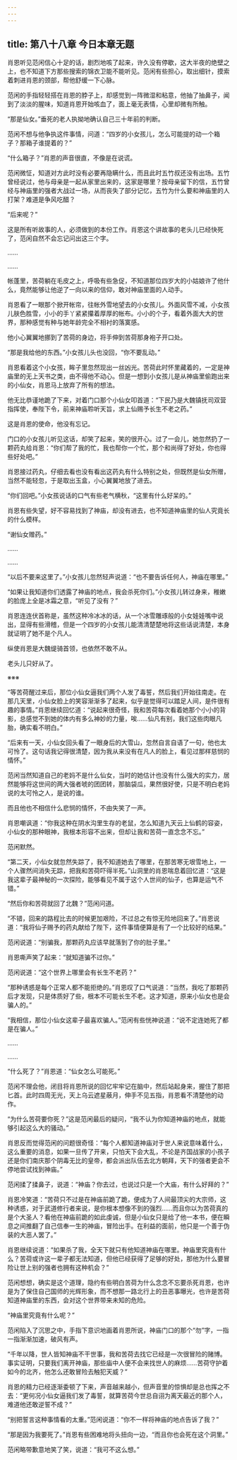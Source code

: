 ```yaml
---
---
---
```

title: 第八十八章 今日本章无题
---




肖恩听见范闲信心十足的话，剧烈地咳了起来，许久没有停歇，这大半夜的绝壁之上，也不知道下方那些搜索的锦衣卫能不能听见。范闲有些担心，取出细针，摸索着刺进肖恩的颈部，帮他舒缓一下心脉。

范闲的手指轻轻搭在肖恩的脖子上，却感觉到一阵微湿和粘意，他抽了抽鼻子，闻到了淡淡的腥味，知道肖恩开始咳血了，面上毫无表情，心里却微有所触。

“那是仙女。”垂死的老人执拗地确认自己三十年前的判断。

范闲不想与他争执这件事情，问道：“四岁的小女孩儿，怎么可能提的动一个箱子？那箱子谁提着的？”

“什么箱子？”肖恩的声音很直，不像是在说谎。

范闲微怔，知道对方此时没有必要再隐瞒什么，而且此时五竹叔还没有出场。五竹曾经说过，他与母亲是一起从家里出来的，这家是哪里？按母亲留下的信，五竹曾经与神庙里的强者大战过一场，从而丧失了部分记忆，五竹为什么要和神庙里的人打架？难道是争风吃醋？

“后来呢？”

这是所有听故事的人，必须做到的本份工作。肖恩这个讲故事的老头儿已经快死了，范闲自然不会忘记问出这三个字。

……

……

帐蓬里，苦荷躺在毛皮之上，呼吸有些急促，不知道那位四岁大的小姑娘许了他什么，竟然能够让他逆了一向以来的信仰，敢对神庙里面的人动手。

肖恩看了一眼那个掀开帐帘，往帐外雪地望去的小女孩儿。外面风雪不减，小女孩儿肤色胜雪，小小的手丫紧紧攥着厚厚的帐布。小小的个子，看着外面大大的世界，那种感觉有种与她年龄完全不相衬的落寞感。

他小心翼翼地挪到了苦荷的身边，将手伸到苦荷那身袍子开口处。

“那是我给他的东西。”小女孩儿头也没回，“你不要乱动。”

肖恩看着这个小女孩，眸子里忽然现出一丝凶光。苦荷此时怀里藏着的，一定是神庙里的无上天书之类，由不得他不动心。但是一想到小女孩儿是从神庙里偷跑出来的小仙女，肖恩马上放弃了所有的想法。

他无比恭谨地跪了下来，对着门口那个小仙女叩首道：“下民乃是大魏镇抚司双营指挥使，奉陛下令，前来神庙聆听天旨，求上仙赐予长生不老之药。”

这是肖恩的使命，他没有忘记。

门口的小女孩儿听见这话，却笑了起来，笑的很开心。过了一会儿，她忽然扔了一颗药丸给肖恩：“你们帮了我的忙，我也帮你一个忙，那个和尚得了好处，你也得些好处吧。”

肖恩接过药丸，仔细去看也没有看出这药丸有什么特别之处，但既然是仙女所赠，当然不能轻忽，于是取出玉盒，小心翼翼地放了进去。

“你们回吧。”小女孩说话的口气有些老气横秋，“这里有什么好呆的。”

肖恩有些失望，好不容易找到了神庙，却没有进去，也不知道神庙里的仙人究竟长的什么模样。

“谢仙女赠药。”

……

……

“以后不要来这里了。”小女孩儿忽然轻声说道：“也不要告诉任何人，神庙在哪里。”

“如果让我知道你们透露了神庙的地点，我会杀死你们。”小女孩儿转过身来，稚嫩的脸庞上全是冰霜之意，“听见了没有？”

肖恩连连伏首称是，虽然这种冷冰冰的话，从一个冰雪雕琢般的小女娃娃嘴中说出，显得有些滑稽，但是一个四岁的小女孩儿能清清楚楚地将这些话说清楚，本身就证明了她不是个凡人。

纵使肖恩是大魏缇骑首领，也依然不敢不从。

老头儿只好从了。

※※※

“等苦荷醒过来后，那位小仙女逼我们两个人发了毒誓，然后我们开始往南走。在那几天里，小仙女脸上的笑容渐渐多了起来，似乎是觉得可以踏足人间，是件很有趣的事情。”肖恩继续回忆道：“说起来很奇怪，我和苦荷每次看着她那个小小的背影，总感觉不到她的体内有多么神妙的力量，唉……仙凡有别，我们这些肉眼凡胎，确实看不明白。”

“后来有一天，小仙女回头看了一眼身后的大雪山，忽然自言自语了一句，他也太可怜了。这句话我记得很清楚，因为我从来没有在凡人的脸上，看见过那样慈悯的情怀。”

范闲当然知道自己的老妈不是什么仙女，当时的她估计也没有什么强大的实力，居然能够将这世间的两大强者唬的团团转，那脑袋瓜，果然很好使，只是不明白老妈说的太可怜之人，是说的谁。

而且他也不相信什么悲悯的情怀，不由失笑了一声。

肖恩嘲讽道：“你我这种在阴水沟里生存的老鼠，怎么知道九天云上仙鹤的容姿，小仙女的那种眼神，我根本形容不出来，但却让我和苦荷一直念念不忘。”

范闲默然。

“第二天，小仙女就忽然失踪了，我不知道她去了哪里，在那苦寒无垠雪地上，一个人骤然间消失无踪，把我和苦荷吓得半死。”山洞里的肖恩喘息着回忆道：“这是我这辈子最神秘的一次探险，能够看见不属于这个人世间的仙子，也算是运气不错。”

“然后你和苦荷就回了北魏？”范闲问道。

“不错，回来的路程比去的时候更加艰险，不过总之有惊无险地回来了。”肖恩说道：“我将仙子赐予的药丸献给了陛下，这件事情便算是有了一个比较好的结果。”

范闲说道：“别骗我，那颗药丸应该早就落到了你的肚子里。”

肖恩嘶声笑了起来：“就知道骗不过你。”

范闲说道：“这个世界上哪里会有长生不老药？”

“那种诱惑是每个正常人都不能拒绝的。”肖恩叹了口气说道：“当然，我吃了那颗药后才发现，只是体质好了些，根本不可能长生不老。这才知道，原来小仙女也是会骗人的。”

“我相信，那位小仙女这辈子最喜欢骗人。”范闲有些恍神说道：“说不定连她死了都是在骗人。”

……

……

“什么死了？”肖恩道：“仙女怎么可能死。”

范闲不理会他，闭目将肖恩所说的回忆牢牢记在脑中，然后站起身来，握住了那把匕首。此时四周无光，天上乌云遮星蔽月，伸手不见五指，肖恩看不清楚他的动作。

“为什么苦荷要你死？”这是范闲最后的疑问，“我不认为你知道神庙的地点，就能够引起这么大的骚动。”

肖恩反而觉得范闲的问题很奇怪：“每个人都知道神庙对于世人来说意味着什么，这么重要的消息，如果一旦传了开来，只怕天下会大乱，不论是齐国战家的小孩子还是你们南庆那个阴毒无比的皇帝，都会派出队伍去北方朝拜，天下的强者更会不停地尝试找到神庙。”

范闲揉了揉鼻子，说道：“神庙？你去过，也说过只是一个大庙，有什么好拜的？”

肖恩冷笑道：“苦荷只不过是在神庙前跪了跪，便成为了人间最顶尖的大宗师，这种诱惑，对于武道修行者来说，是你根本想像不到的强烈……而且你以为苦荷真的是个大圣人？看他在神庙前跪的如此虔诚，但是小仙女只是给了他一本书，便在瞬息之间推翻了自己信奉一生的神庙，冒险出手。在利益的面前，他只是一个善于伪装的大恶人罢了。”

肖恩继续说道：“如果杀了我，全天下就只有他知道神庙在哪里。神庙里究竟有什么？苦荷或许这一辈子都无法知道，但他已经获得了足够的好处，那他为什么要冒险让世上别的强者也拥有这种机会？”

范闲想想，确实是这个道理，隐约有些明白苦荷为什么念念不忘要杀死肖恩，也许是为了保住自己国师的光辉形象，而不想那一路北行上的丑恶事曝光，也许是苦荷知道神庙里的东西，会对这个世界带来未知的危险。

“神庙里究竟有什么呢？”

范闲陷入了沉思之中，手指下意识地画着肖恩所说，神庙门口的那个“勿”字，一指一指渐渐加速，破风有声。

“千年以降，世人皆知神庙不干世事，我和苦荷去找它已经是一次很冒险的赌博。事实证明，只要我们离开神庙，那些庙中人便不会来找世人的麻烦……苦荷守护着如今的北齐，他怎么还敢冒险去触犯天威？”

肖恩的精力已经逐渐委顿了下来，声音越来越小，但声音里的惊惧却是总也挥之不去：“更何况小仙女逼我们发了毒誓，就算苦荷今世总自诩为离天最近的那个人，难道他还敢逆誓不成？”

“别把誓言这种事情看的太重。”范闲说道：“你不一样将神庙的地点告诉了我？”

“那是因为我要死了。”肖恩有些困难地将头扭向一边，“而且你也会死在这个洞里。”

范闲略带歉意地笑了笑，说道：“我可不这么想。”